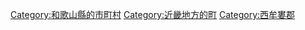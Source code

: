 {{Commonscat|Shirahama, Wakayama}}
{{Catmore}}

{{DEFAULTSORT:Shirahama}}
[[Category:和歌山縣的市町村|Category:和歌山縣的市町村]]
[[Category:近畿地方的町|Category:近畿地方的町]]
[[Category:西牟婁郡|Category:西牟婁郡]]